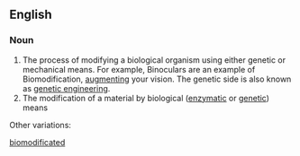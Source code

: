 ==English==

===Noun===
{{en-noun}}

# The process of modifying a biological organism using either genetic or mechanical means.  For example, Binoculars are an example of Biomodification, [[augmenting]] your vision. The genetic side is also known as [[genetic engineering]].
# The modification of a material by biological ([[enzymatic]] or [[genetic]]) means

Other variations:

[[biomodificated]]